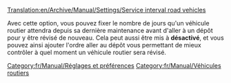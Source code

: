 [[Translation:en/Archive/Manual/Settings/Service interval road vehicles]]


Avec cette option, vous pouvez fixer le nombre de jours qu'un véhicule routier attendra depuis sa dernière maintenance avant d'aller à un dépôt pour y être révisé de nouveau. Cela peut aussi être mis à '''désactivé''', et vous pouvez ainsi ajouter l'ordre aller au dépôt vous permettant de mieux contrôler à quel moment un véhicule routier sera révisé.
[[Category:fr/Manual/Réglages et préférences]]
[[Category:fr/Manual/Véhicules routiers]]
{{fr/Amorce}}